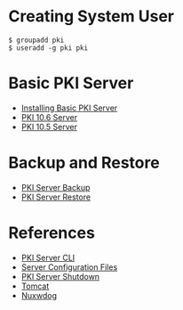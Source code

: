 = Creating System User =

<pre>
$ groupadd pki
$ useradd -g pki pki
</pre>

= Basic PKI Server =

* [https://github.com/dogtagpki/pki/blob/master/docs/installation/Installing_Basic_PKI_Server.md Installing Basic PKI Server]
* [[PKI 10.6 Server]]
* [[PKI 10.5 Server]]

= Backup and Restore =

* [[PKI Server Backup]]
* [[PKI Server Restore]]

= References =

* [https://github.com/dogtagpki/pki/wiki/PKI-Server-CLI PKI Server CLI]
* [https://github.com/dogtagpki/pki/wiki/Server-Configuration-Files Server Configuration Files]
* [[PKI Server Shutdown]]
* [[Tomcat]]
* [[Nuxwdog]]